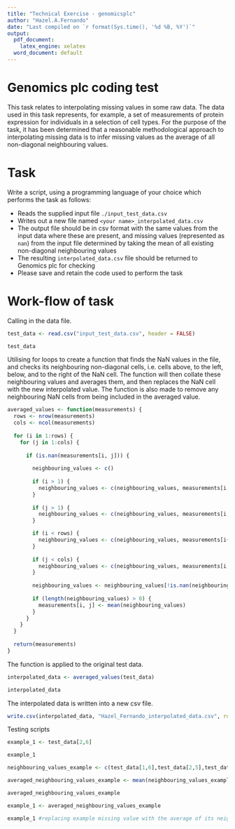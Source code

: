 ```yaml
---
title: "Technical Exercise - genomicsplc"
author: "Hazel.A.Fernando"
date: "Last compiled on `r format(Sys.time(), '%d %B, %Y')`"
output:
  pdf_document:
    latex_engine: xelatex
  word_document: default
---
```


# Genomics plc coding test

This task relates to interpolating missing values in some raw data.
The data used in this task represents, for example, a set of measurements
of protein expression for individuals in a selection of cell types.
For the purpose of the task, it has been determined that a reasonable methodological
approach to interpolating missing data is to infer missing values as the average of all
non-diagonal neighbouring values. 

# Task

Write a script, using a programming language of your choice which performs the task as follows:

- Reads the supplied input file `./input_test_data.csv`
- Writes out a new file named `<your name>_interpolated_data.csv`
- The output file should be in csv format with the same values from the input data
  where these are present, and missing values (represented as `nan`) from the input file
  determined by taking the mean of all existing non-diagonal neighbouring values
- The resulting `interpolated_data.csv` file should be returned to Genomics plc for checking
- Please save and retain the code used to perform the task

# Work-flow of task

Calling in the data file. 
```r

test_data <- read.csv("input_test_data.csv", header = FALSE)

test_data
```

Utilising for loops to create a function that finds the NaN values in the file, and checks its neighbouring non-diagonal cells, i.e. cells above, to the left, below, and to the right of the NaN cell. The function will then collate these neighbouring values and averages them, and then replaces the NaN cell with the new interpolated value. The function is also made to remove any neighbouring NaN cells from being included in the averaged value. 
```r

averaged_values <- function(measurements) {
  rows <- nrow(measurements)
  cols <- ncol(measurements)
  
  for (i in 1:rows) {
    for (j in 1:cols) {
      
      if (is.nan(measurements[i, j])) {
        
        neighbouring_values <- c()
        
        if (i > 1) {
          neighbouring_values <- c(neighbouring_values, measurements[i-1, j])   # value above the NaN cell if the cell is not in the first row.
        }
        
        if (j > 1) {
          neighbouring_values <- c(neighbouring_values, measurements[i, j-1])   # value to the left of the NaN cell if the cell is not in the first column.
        }

        if (i < rows) {
          neighbouring_values <- c(neighbouring_values, measurements[i+1, j])   # value below the NaN cell if the cell is not in the last row.
        }
        
        if (j < cols) {
          neighbouring_values <- c(neighbouring_values, measurements[i, j+1])   # value to the right of the NaN cell if the cell is not in the last column.
        }
        
        neighbouring_values <- neighbouring_values[!is.nan(neighbouring_values)]
        
        if (length(neighbouring_values) > 0) {
          measurements[i, j] <- mean(neighbouring_values)
        }
      }
    }
  }
  
  return(measurements)
}
```

The function is applied to the original test data.
```r
interpolated_data <- averaged_values(test_data)

interpolated_data

```

The interpolated data is written into a new csv file. 
```r
write.csv(interpolated_data, "Hazel_Fernando_interpolated_data.csv", row.names = FALSE)

```


Testing scripts
```r
example_1 <- test_data[2,6]

example_1

neighbouring_values_example <- c(test_data[1,6],test_data[2,5],test_data[3,6],test_data[2,7])

averaged_neighbouring_values_example <- mean(neighbouring_values_example)

averaged_neighbouring_values_example

example_1 <- averaged_neighbouring_values_example

example_1 #replacing example missing value with the average of its neighbouring cells.  
```
